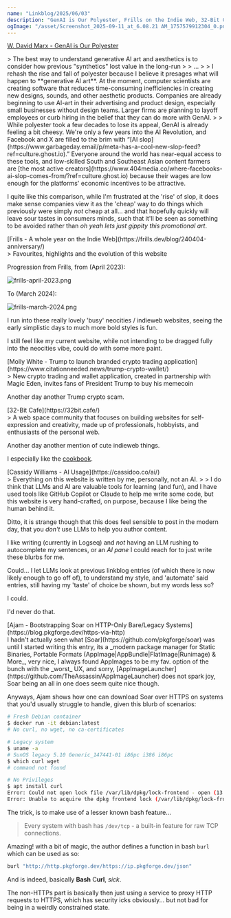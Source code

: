 ```yaml
---
name: "Linkblog/2025/06/03"
description: "GenAI is Our Polyester, Frills on the Indie Web, 32-Bit Cafe, Cassidy on AI Usage, Bootstrapping installs on HTTP-Only systems."
ogImage: "/asset/Screenshot_2025-09-11_at_6.08.21 AM_1757579912304_0.png"
---
```


[W. David Marx - GenAI is Our Polyester](https://culture.ghost.io/genai-is-our-polyester/)

<div class="ml-[2rem] mb-8">
> The best way to understand generative AI art and aesthetics is to consider how previous "synthetics" lost value in the long-run
>
> ...
>
> I rehash the rise and fall of polyester because I believe it presages what will happen to **generative AI art**. At the moment, computer scientists are creating software that reduces time-consuming inefficiencies in creating new designs, sounds, and other aesthetic products. Companies are already beginning to use AI-art in their advertising and product design, especially small businesses without design teams. Larger firms are planning to layoff employees or curb hiring in the belief that they can do more with GenAI.
>
> While polyester took a few decades to lose its appeal, GenAI is already feeling a bit cheesy. We're only a few years into the AI Revolution, and Facebook and X are filled to the brim with “[AI slop](https://www.garbageday.email/p/meta-has-a-cool-new-slop-feed?ref=culture.ghost.io).” Everyone around the world has near-equal access to these tools, and low-skilled South and Southeast Asian content farmers are [the most active creators](https://www.404media.co/where-facebooks-ai-slop-comes-from/?ref=culture.ghost.io) because their wages are low enough for the platforms' economic incentives to be attractive.

I quite like this comparison, while I'm frustrated at the 'rise' of slop, it does make sense companies view it as the 'cheap' way to do things which previously were simply _not_ cheap at all... and that hopefully quickly will leave sour tastes in consumers minds, such that it'll be seen as something to be avoided rather than _oh yeah lets just gippity this promotional art_.

</div>
[Frills - A whole year on the Indie Web](https://frills.dev/blog/240404-anniversary/)

<div class="ml-[2rem] mb-8">
> Favourites, highlights and the evolution of this website

Progression from Frills, from (April 2023):

<Image src='/asset/frills-april-2023_1757578384887_0.png' alt='frills-april-2023.png' width={500} height={400} />

To (March 2024):

<Image src='/asset/frills-march-2024_1757578393866_0.png' alt='frills-march-2024.png' width={500} height={400} />

I run into these really lovely 'busy' neocities / indieweb websites, seeing the early simplistic days to much more bold styles is fun.

I still feel like my current website, while not intending to be dragged fully into the neocities vibe, could do with some more paint.

</div>
[Molly White - Trump to launch branded crypto trading application](https://www.citationneeded.news/trump-crypto-wallet/)

<div class="ml-[2rem] mb-8">
> New crypto trading and wallet application, created in partnership with Magic Eden, invites fans of President Trump to buy his memecoin

Another day another Trump crypto scam.

</div>
[32-Bit Cafe](https://32bit.cafe/)

<div class="ml-[2rem] mb-8">
> A web space community that focuses on building websites for self-expression and creativity, made up of professionals, hobbyists, and enthusiasts of the personal web.

Another day another mention of cute indieweb things.

I especially like the [cookbook](https://32bit.cafe/cookbook/).

</div>
[Cassidy Williams - AI Usage](https://cassidoo.co/ai/)

<div class="ml-[2rem] mb-8">
> Everything on this website is written by me, personally, not an AI.
>
> I do think that LLMs and AI are valuable tools for learning (and fun), and I have used tools like GitHub Copilot or Claude to help me write some code, but this website is very hand-crafted, on purpose, because I like being the human behind it.

Ditto, it is strange though that this does feel sensible to post in the modern day, that you _don't_ use LLMs to help you author content.

I like writing (currently in Logseq) and _not_ having an LLM rushing to autocomplete my sentences, or an _AI pane_ I could reach for to just write these blurbs for me.

Could... I let LLMs look at previous linkblog entries (of which there is now likely enough to go off of), to understand my style, and 'automate' said entries, still having my 'taste' of choice be shown, but my words less so?

I could.

I'd never do that.

</div>
[Ajam - Bootstrapping Soar on HTTP-Only Bare/Legacy Systems](https://blog.pkgforge.dev/https-via-http)

<div class="ml-[2rem] mb-8">
I hadn't actually seen what [Soar](https://github.com/pkgforge/soar) was until I started writing this entry, its a _modern package manager for Static Binaries, Portable Formats (AppImage|AppBundle|FlatImage|Runimage) & More_, very nice, I always found AppImages to be my fav. option of the bunch with the _worst_ UX, and sorry, [AppImageLauncher](https://github.com/TheAssassin/AppImageLauncher) does not spark joy, Soar being an all in one does seem quite nice though.

Anyways, Ajam shows how one can download Soar over HTTPS on systems that you'd usually struggle to handle, given this blurb of scenarios:

```sh
# Fresh Debian container
$ docker run -it debian:latest
# No curl, no wget, no ca-certificates

# Legacy system
$ uname -a
# SunOS legacy 5.10 Generic_147441-01 i86pc i386 i86pc
$ which curl wget
# command not found

# No Privileges
$ apt install curl
Error: Could not open lock file /var/lib/dpkg/lock-frontend - open (13: Permission denied)
Error: Unable to acquire the dpkg frontend lock (/var/lib/dpkg/lock-frontend), are you root?

```

The trick, is to make use of a lesser known bash feature...

> Every system with bash has `/dev/tcp` - a built-in feature for raw TCP connections.

Amazing! with a bit of magic, the author defines a function in bash `burl` which can be used as so:

```sh
burl "http://http.pkgforge.dev/https://ip.pkgforge.dev/json"
```

And is indeed, basically **Bash** C**url**, _sick_.

The non-HTTPs part is basically then just using a service to proxy HTTP requests to HTTPS, which has security icks obviously... but not bad for being in a weirdly constrained state.

</div>
